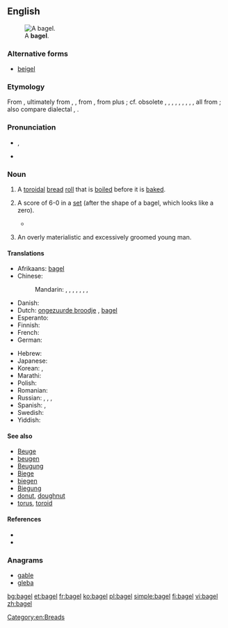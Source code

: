 {{also|Bagel}}
==English==
[[File:Bagel.jpg|thumb|right|A '''bagel'''.]]

===Alternative forms===
* [[beigel]] {{qualifier|UK}}

===Etymology===
From {{etyl|yi|en}} {{term|בייגל|tr=beygl|lang=yi}}, ultimately from {{etyl|goh|en}} {{term|bouc|lang=goh}}, {{term|boug-||ring, bracelet|lang=gmh}}, from {{etyl|goh|en}} {{term|boug||ring|lang=goh}}, from {{etyl|gem-pro|en}} {{term/t|gem-pro|*baug-||ring}} plus {{etyl|gem-pro|en}} {{term/t|gem-pro|*-il||noun suffix}}; cf. obsolete {{etyl|en|-}} {{term|bee||metal ring, bracelet|lang=en}}, {{etyl|enm|-}} {{term|bege|lang=enm}}, {{term|beh|lang=enm}}, {{etyl|ang|-}} {{term|beag|bēag|lang=ang}}, {{term|beah|bēah|lang=ang}}, {{etyl|ofs|-}} {{term|bag|bāg|lang=ofs}}, {{etyl|osx|-}} {{term|bog|bōg|lang=osx}}, {{etyl|gml|-}} {{term|bog|bōg|lang=gml}}, {{etyl|non|-}} {{term|baugr|lang=non}}, all from {{etyl|gem-pro|en}} {{term/t|gem-pro|*baugaz||ring}}; also compare dialectal {{etyl|AG.|-}} {{term|Beugel|lang=de}}, {{term|Beigel|lang=de}}.

===Pronunciation===
* {{IPA|/ˈbeɪɡəl/|[ˈbeɪɡɫ̩]}}, {{X-SAMPA|/"beIg@l/}}
* {{rhymes|eɪɡəl}}

===Noun===
{{en-noun}}

# A [[toroidal]] [[bread]] [[roll]] that is [[boil]]ed before it is [[bake]]d.
# {{context|tennis|slang|lang=en}} A score of 6-0 in a [[set]] (after the shape of a bagel, which looks like a zero).
#* {{quote-news
|year=2011
|date=January 30
|author=Piers Newbery
|title=Australian Open: Djokovic too good for Murray in final
|work=BBC
|url=http://news.bbc.co.uk/sport2/hi/tennis/9380511.stm
|page=
|passage=The Scot, who had been close to a two-set deficit in his semi-final against David Ferrer, avoided the dreaded bagel by seeing off a set point at 5-0 down before finally breaking the Djokovic serve to love as he began to go for his shots with the set seemingly gone.
}}
# {{context|slang|among South African Jews|lang=en}} An overly materialistic and excessively groomed young man.

====Translations====
{{trans-top|toroidal bread roll}}
* Afrikaans: [[#Afrikaans|bagel]]
* Chinese:
*: Mandarin: {{t|cmn|貝果|sc=Hani}}, {{t|cmn|贝果|tr=bèiguǒ|sc=Hani}}, {{t|cmn|培果|tr=péiguǒ|sc=Hani}}, {{t|cmn|焙果|tr=bèiguǒ|sc=Hani}}, {{t|cmn|百吉圈|tr=bǎijí quān|sc=Hani}}, {{t|cmn|百吉|tr=bǎijí|sc=Hani}}, {{t|cmn|麵包圈|sc=Hani}}, {{t|cmn|面包圈|tr=miànbāoquān|sc=Hani}}
* Danish: {{t-|da|bagel}}
* Dutch: [[ongezuurde broodje]] {{n}}<!-- wikify if idiomatic -->, [[#Dutch|bagel]]
* Esperanto: {{t-|eo|kringo}}
* Finnish: {{t-|fi|vesirinkeli}}
* French: {{t+|fr|bagel}}
* German: {{t+|de|Bagel|m}}
{{trans-mid}}
* Hebrew: {{t-|he|בייגל|m|tr=béigel|sc=Hebr}}
* Japanese: {{t-|ja|ベーグル|tr=bēguru|sc=Jpan}}
* Korean: {{t-|ko|베이글|tr=beigeul|sc=Kore}}, {{t-|ko|배글 빵|tr=baegeul ppang|sc=Kore}}
* Marathi: {{t-|mr|बेगल|m|tr=begala|sc=Deva}}
* Polish: {{t+|pl|bajgiel}}
* Romanian: {{t+|ro|covrig}}
* Russian: {{t+|ru|бублик|m|tr=búblik|sc=Cyrl}}, {{t+|ru|баранка|f|tr=baránka|sc=Cyrl}}, {{t+|ru|сушка|f|tr=súška|sc=Cyrl}}, {{qualifier|foreign style}} {{t-|ru|бейгл|m|tr=bɛjgl|sc=Cyrl}}
* Spanish: {{t-|es|panecillo|m}}, {{t-|es|bagel}}
* Swedish: {{t-|sv|bagel|c}}
* Yiddish: {{t-|yi|בײגל|m|tr=beygl|sc=Hebr}}
{{trans-bottom}}

====See also====
* [[Beuge]]
* [[beugen]]
* [[Beugung]]
* [[Biege]]
* [[biegen]]
* [[Biegung]]
* [[donut]], [[doughnut]]
* [[torus]], [[toroid]]

====References====
* {{R:Online Etymology Dictionary}}
* {{pedialite}}

===Anagrams===
* [[gable#English|gable]]
* [[gleba#English|gleba]]

[[Category:en:Breads]]

[[bg:bagel]]
[[et:bagel]]
[[fr:bagel]]
[[ko:bagel]]
[[pl:bagel]]
[[simple:bagel]]
[[fi:bagel]]
[[vi:bagel]]
[[zh:bagel]]